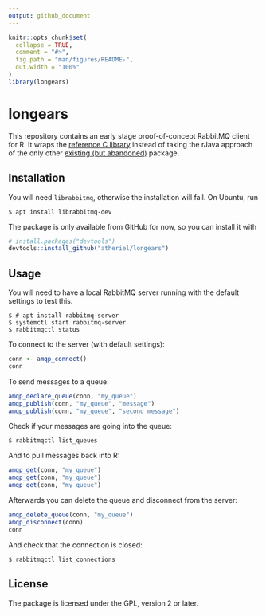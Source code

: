 ```yaml
---
output: github_document
---
```


<!-- README.md is generated from README.Rmd. Please edit that file. -->

```r
knitr::opts_chunk$set(
  collapse = TRUE,
  comment = "#>",
  fig.path = "man/figures/README-",
  out.width = "100%"
)
library(longears)
```
# longears

This repository contains an early stage proof-of-concept RabbitMQ client for R.
It wraps the [reference C library](https://github.com/alanxz/rabbitmq-c) instead
of taking the rJava approach of the only other [existing (but abandoned)](https://r-forge.r-project.org/projects/r-message-queue/)
package.

## Installation

You will need `librabbitmq`, otherwise the installation will fail. On Ubuntu, run

```shell
$ apt install librabbitmq-dev
```

The package is only available from GitHub for now, so you can install it with

``` r
# install.packages("devtools")
devtools::install_github("atheriel/longears")
```

## Usage

You will need to have a local RabbitMQ server running with the default
settings to test this.

```shell
$ # apt install rabbitmq-server
$ systemctl start rabbitmq-server
$ rabbitmqctl status
```

To connect to the server (with default settings):

```r
conn <- amqp_connect()
conn
```

To send messages to a queue:

```r
amqp_declare_queue(conn, "my_queue")
amqp_publish(conn, "my_queue", "message")
amqp_publish(conn, "my_queue", "second message")
```

Check if your messages are going into the queue:

```shell
$ rabbitmqctl list_queues
```

And to pull messages back into R:

```r
amqp_get(conn, "my_queue")
amqp_get(conn, "my_queue")
amqp_get(conn, "my_queue")
```

Afterwards you can delete the queue and disconnect from the server:

```r
amqp_delete_queue(conn, "my_queue")
amqp_disconnect(conn)
conn
```

And check that the connection is closed:

```shell
$ rabbitmqctl list_connections
```

## License

The package is licensed under the GPL, version 2 or later.
